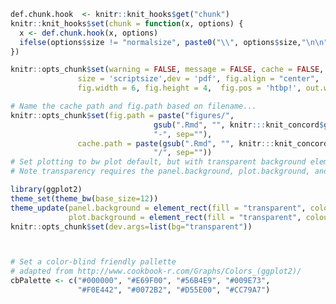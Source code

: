 
```r
def.chunk.hook  <- knitr::knit_hooks$get("chunk")
knitr::knit_hooks$set(chunk = function(x, options) {
  x <- def.chunk.hook(x, options)
  ifelse(options$size != "normalsize", paste0("\\", options$size,"\n\n", x, "\n\n \\normalsize"), x)
})

knitr::opts_chunk$set(warning = FALSE, message = FALSE, cache = FALSE, verbose = TRUE,
               size = 'scriptsize',dev = 'pdf', fig.align = "center",
               fig.width = 6, fig.height = 4,  fig.pos = 'htbp!', out.width = '.8\\textwidth')

# Name the cache path and fig.path based on filename...
knitr::opts_chunk$set(fig.path = paste("figures/",
                                gsub(".Rmd", "", knitr:::knit_concord$get('infile')),
                                "-", sep=""),
               cache.path = paste(gsub(".Rmd", "", knitr:::knit_concord$get('infile') ), 
                                "/", sep=""))
# Set plotting to bw plot default, but with transparent background elements.  
# Note transparency requires the panel.background, plot.background, and device background all be set!

library(ggplot2) 
theme_set(theme_bw(base_size=12))
theme_update(panel.background = element_rect(fill = "transparent", colour = NA),
             plot.background = element_rect(fill = "transparent", colour = NA))
knitr::opts_chunk$set(dev.args=list(bg="transparent"))



# Set a color-blind friendly pallette
# adapted from http://www.cookbook-r.com/Graphs/Colors_(ggplot2)/
cbPalette <- c("#000000", "#E69F00", "#56B4E9", "#009E73", 
               "#F0E442", "#0072B2", "#D55E00", "#CC79A7")
```
